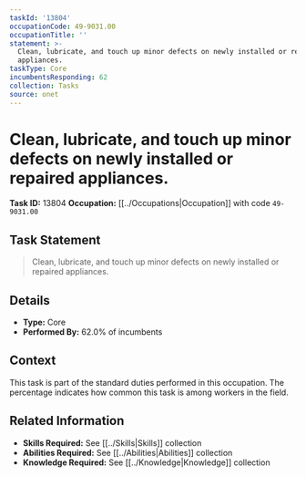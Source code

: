 ```yaml
---
taskId: '13804'
occupationCode: 49-9031.00
occupationTitle: ''
statement: >-
  Clean, lubricate, and touch up minor defects on newly installed or repaired
  appliances.
taskType: Core
incumbentsResponding: 62
collection: Tasks
source: onet
---
```

# Clean, lubricate, and touch up minor defects on newly installed or repaired appliances.

**Task ID:** 13804
**Occupation:** [[../Occupations|Occupation]] with code `49-9031.00`

## Task Statement

> Clean, lubricate, and touch up minor defects on newly installed or repaired appliances.

## Details

- **Type:** Core
- **Performed By:** 62.0% of incumbents

## Context

This task is part of the standard duties performed in this occupation. The percentage indicates how common this task is among workers in the field.

## Related Information

- **Skills Required:** See [[../Skills|Skills]] collection
- **Abilities Required:** See [[../Abilities|Abilities]] collection
- **Knowledge Required:** See [[../Knowledge|Knowledge]] collection
